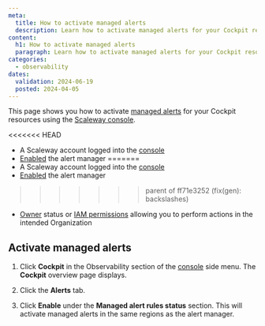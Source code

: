```yaml
---
meta:
  title: How to activate managed alerts
  description: Learn how to activate managed alerts for your Cockpit resources using the Scaleway console.
content:
  h1: How to activate managed alerts
  paragraph: Learn how to activate managed alerts for your Cockpit resources using the Scaleway console.
categories:
  - observability
dates:
  validation: 2024-06-19
  posted: 2024-04-05
---
```


This page shows you how to activate [managed alerts](/observability/cockpit/concepts/#managed-alerts) for your Cockpit resources using the [Scaleway console](https://console.scaleway.com/).

<Macro id="requirements" />

<<<<<<< HEAD
  - A Scaleway account logged into the [console](https://console.scaleway.com/)
  - [Enabled](/observability/cockpit/how-to/enable-alert-manager/) the alert manager
=======
  - A Scaleway account logged into the [console](https://console.scaleway.com)
  - [Enabled](/observability/cockpit/how-to/enable-alert-manager) the alert manager
>>>>>>> parent of ff71e3252 (fix(gen): backslashes)
  - [Owner](/identity-and-access-management/iam/concepts/#owner) status or [IAM permissions](/identity-and-access-management/iam/concepts/#permission) allowing you to perform actions in the intended Organization

## Activate managed alerts

1. Click **Cockpit** in the Observability section of the [console](https://console.scaleway.com/) side menu. The **Cockpit** overview page displays.

2. Click the **Alerts** tab.

3. Click **Enable** under the **Managed alert rules status** section. This will activate managed alerts in the same regions as the alert manager.
